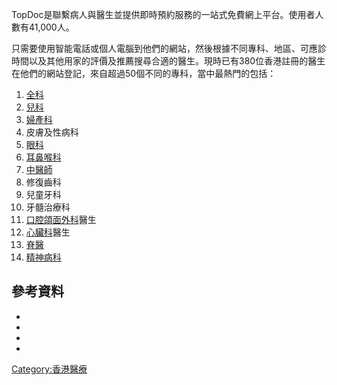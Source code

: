 {{multiple issues|
{{dead end|time=2015-06-25T03:15:23+00:00}}
{{no footnotes|time=2015-06-25T03:15:23+00:00}}
{{orphan|time=2015-06-25T03:15:23+00:00}}

{{Copy edit|time=2022-05-24T12:25:20+00:00}}
}}
TopDoc是聯繫病人與醫生並提供即時預約服務的一站式免費網上平台。使用者人數有41,000人。

只需要使用智能電話或個人電腦到他們的網站，然後根據不同專科、地區、可應診時間以及其他用家的評價及推薦搜尋合適的醫生。現時已有380位香港註冊的醫生在他們的網站登記，來自超過50個不同的專科，當中最熱門的包括：
# [[全科醫師|全科]]
# [[兒科|兒科]]
# [[婦產科學|婦產科]]
# 皮膚及性病科 
# [[眼科学|眼科]]
# [[耳鼻喉科學|耳鼻喉科]]
# [[中医师|中醫師]]
# 修復齒科  
# 兒童牙科  
# 牙髓治療科 
# [[口腔頜面外科|口腔頜面外科]]醫生  
# [[心臟科|心臟科]]醫生
# [[脊醫|脊醫]]
# [[精神病学|精神病科]]

== 參考資料 ==
*{{cite web|title=Invest Hong Kong Client Profiles January 2015|url=http://www1.investhk.gov.hk/newsletter/en_ihk_news_201501_clientprofiles/files/assets/basic-html/page3.html|website=Invest HK|accessdate=26 May 2015|archive-url=https://web.archive.org/web/20150526110935/http://www1.investhk.gov.hk/newsletter/en_ihk_news_201501_clientprofiles/files/assets/basic-html/page3.html|archive-date=2015-05-26|dead-url=yes}}
*{{cite web|title=Beyond the hype: how Hong Kong can harness O2O commerce|url=http://www.educationpost.com.hk/resources/entrepreneurship/140826-feature-beyond-the-hype-how-hong-kong-can-harness-o2o-commerce|website=SCMP Education Post|accessdate=26 August 2014|archive-date=2015-05-15|archive-url=https://web.archive.org/web/20150515002659/http://www.educationpost.com.hk/resources/entrepreneurship/140826-feature-beyond-the-hype-how-hong-kong-can-harness-o2o-commerce|dead-url=no}}
*{{cite web|title=Health At The Crossroads Of Innovation - TopDoc Provides Efficient Healthcare Resource Utilization|url=http://www.expatbriefing.com/contributed-articles/Health-at-the-crossroads-of-innovation--TopDoc-provides-efficient-healthcare-resource-utilization-572393.html|website=ExpatBriefing.com|accessdate=11 December 2014|archive-date=2015-05-26|archive-url=https://web.archive.org/web/20150526111315/http://www.expatbriefing.com/contributed-articles/Health-at-the-crossroads-of-innovation--TopDoc-provides-efficient-healthcare-resource-utilization-572393.html|dead-url=no}}
*{{cite news|title=Living her own life|url=http://www.chinadaily.com.cn/hkedition/2015-02/17/content_19610047.htm|accessdate=26 May 2015|agency=Selena Li|publisher=China Daily|date=17 February 2015|archive-date=2015-05-26|archive-url=https://web.archive.org/web/20150526114637/http://www.chinadaily.com.cn/hkedition/2015-02/17/content_19610047.htm|dead-url=no}}

[[Category:香港醫療|Category:香港醫療]]
